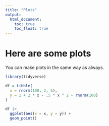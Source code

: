 ```yaml
---
title: "Plots"
output: 
  html_document:
    toc: true
    toc_float: true
---
```


# Here are some plots

You can make plots in the same way as always.

```r
library(tidyverse)

df = tibble(
  x = rnorm(100, 2, 5),
  y = 1 + 2 * x - .5 * x ^ 2 + rnorm(100)
)

df |>
  ggplot(aes(x = x, y = y)) +
  geom_point()
```

